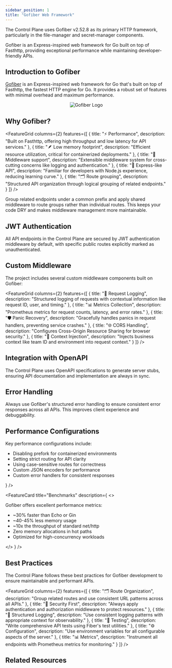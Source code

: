 ```yaml
---
sidebar_position: 1
title: "Gofiber Web Framework"
---
```



<NoAutoTitle />

<PageHeader 
  title="Gofiber Web Framework"
  description="High-performance web framework for the Control Plane's API services"
/>

The Control Plane uses Gofiber v2.52.8 as its primary HTTP framework, particularly in the file-manager and secret-manager components.

<InfoSection type="info" title="Performance-focused HTTP framework">
  Gofiber is an Express-inspired web framework for Go built on top of Fasthttp, providing exceptional performance while maintaining developer-friendly APIs.
</InfoSection>

## Introduction to Gofiber

[Gofiber](https://gofiber.io/) is an Express-inspired web framework for Go that's built on top of Fasthttp, the fastest HTTP engine for Go. It provides a robust set of features with minimal overhead and maximum performance.

<div align="center">
  <img src="/controlplane/img/logos/gofiber-logo.svg" alt="Gofiber Logo" style={{width: '250px', marginBottom: '2rem'}} />
</div>

## Why Gofiber?

<FeatureGrid columns={2} features={[
  {
    title: "⚡ Performance",
    description: "Built on Fasthttp, offering high throughput and low latency for API services."
  },
  {
    title: "🪶 Low memory footprint",
    description: "Efficient resource utilization, critical for containerized deployments."
  },
  {
    title: "🔄 Middleware support",
    description: "Extensible middleware system for cross-cutting concerns like logging and authentication."
  },
  {
    title: "🧩 Express-like API",
    description: "Familiar for developers with Node.js experience, reducing learning curve."
  },
  {
    title: "🗂️ Route grouping",
    description: "Structured API organization through logical grouping of related endpoints."
  }
]} />

<InfoSection type="tip" title="Routing best practices">
  Group related endpoints under a common prefix and apply shared middleware to route groups rather than individual routes. This keeps your code DRY and makes middleware management more maintainable.
</InfoSection>



## JWT Authentication

<InfoSection type="note" title="Secure by default">
  All API endpoints in the Control Plane are secured by JWT authentication middleware by default, with specific public routes explicitly marked as unauthenticated.
</InfoSection>

## Custom Middleware

The project includes several custom middleware components built on Gofiber:

<FeatureGrid columns={2} features={[
  {
    title: "📝 Request Logging",
    description: "Structured logging of requests with contextual information like request ID, user, and timing."
  },
  {
    title: "📊 Metrics Collection",
    description: "Prometheus metrics for request counts, latency, and error rates."
  },
  {
    title: "🛡️ Panic Recovery",
    description: "Gracefully handles panics in request handlers, preventing service crashes."
  },
  {
    title: "🌐 CORS Handling",
    description: "Configures Cross-Origin Resource Sharing for browser security."
  },
  {
    title: "🧩 Context Injection",
    description: "Injects business context like team ID and environment into request context."
  }
]} />

## Integration with OpenAPI

<InfoSection type="tip" title="Code generation">
  The Control Plane uses OpenAPI specifications to generate server stubs, ensuring API documentation and implementation are always in sync.
</InfoSection>

## Error Handling

<InfoSection type="warning" title="Consistent error responses">
  Always use Gofiber's structured error handling to ensure consistent error responses across all APIs. This improves client experience and debuggability.
</InfoSection>


## Performance Configurations

<CardGrid columns={2}>
  <FeatureCard
    title="Performance Settings"
    description={
      <>
        <p>Key performance configurations include:</p>
        <ul>
          <li>Disabling prefork for containerized environments</li>
          <li>Setting strict routing for API clarity</li>
          <li>Using case-sensitive routes for correctness</li>
          <li>Custom JSON encoders for performance</li>
          <li>Custom error handlers for consistent responses</li>
        </ul>
      </>
    }
  />
  
  <FeatureCard
    title="Benchmarks"
    description={
      <>
        <p>Gofiber offers excellent performance metrics:</p>
        <ul>
          <li>~30% faster than Echo or Gin</li>
          <li>~40-45% less memory usage</li>
          <li>~10x the throughput of standard net/http</li>
          <li>Zero memory allocations in hot paths</li>
          <li>Optimized for high-concurrency workloads</li>
        </ul>
      </>
    }
  />
</CardGrid>

## Best Practices

<InfoSection type="tip" title="Gofiber best practices">
  The Control Plane follows these best practices for Gofiber development to ensure maintainable and performant APIs.
</InfoSection>

<FeatureGrid columns={2} features={[
  {
    title: "🗂️ Route Organization",
    description: "Group related routes and use consistent URL patterns across all APIs."
  },
  {
    title: "🔐 Security First",
    description: "Always apply authentication and authorization middleware to protect resources."
  },
  {
    title: "📝 Structured Logging",
    description: "Use consistent logging patterns with appropriate context for observability."
  },
  {
    title: "🧪 Testing",
    description: "Write comprehensive API tests using Fiber's test utilities."
  },
  {
    title: "⚙️ Configuration",
    description: "Use environment variables for all configurable aspects of the server."
  },
  {
    title: "📊 Metrics",
    description: "Instrument all endpoints with Prometheus metrics for monitoring."
  }
]} />

## Related Resources

<CardGrid columns={2}>
  <FeatureCard
    title="Go Language"
    description="Learn about the foundational language used in the Control Plane."
    linkText="View Go Language"
    linkUrl="../Core-Technologies/golang"
  />
  
  <FeatureCard
    title="JWT Authentication"
    description="Explore how JWT is used for authentication in the Control Plane."
    linkText="View JWT Authentication"
    linkUrl="../Authentication/jwt"
  />
</CardGrid>